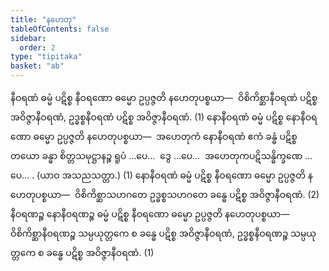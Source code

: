 ```yaml
---
title: "နဟေတု"
tableOfContents: false
sidebar:
  order: 2
type: "tipitaka"
basket: "ab"
---
```



<DynamicBreadcrumb />

<Division number="5">

<Paragraph number="1900">
နီဝရဏံ ဓမ္မံ ပဋိစ္စ နီဝရဏော ဓမ္မော ဥပ္ပဇ္ဇတိ နဟေတုပစ္စယာ—  ဝိစိကိစ္ဆာနီဝရဏံ ပဋိစ္စ အဝိဇ္ဇာနီဝရဏံ, ဥဒ္ဓစ္စနီဝရဏံ ပဋိစ္စ အဝိဇ္ဇာနီဝရဏံ. (1)
</Paragraph>

<Paragraph number="1901">
နောနီဝရဏံ ဓမ္မံ ပဋိစ္စ နောနီဝရဏော ဓမ္မော ဥပ္ပဇ္ဇတိ နဟေတုပစ္စယာ—  အဟေတုကံ နောနီဝရဏံ ဧကံ ခန္ဓံ ပဋိစ္စ တယော ခန္ဓာ စိတ္တသမုဋ္ဌာနဉ္စ ရူပံ …ပေ…  ဒွေ …ပေ…  အဟေတုကပဋိသန္ဓိက္ခဏေ …ပေ… . (ယာဝ အသညသတ္တာ.) (1)
</Paragraph>

<Paragraph number="1902">
နောနီဝရဏံ ဓမ္မံ ပဋိစ္စ နီဝရဏော ဓမ္မော ဥပ္ပဇ္ဇတိ နဟေတုပစ္စယာ—  ဝိစိကိစ္ဆာသဟဂတေ ဥဒ္ဓစ္စသဟဂတေ ခန္ဓေ ပဋိစ္စ အဝိဇ္ဇာနီဝရဏံ. (2)
</Paragraph>

</Division>
<Division number="6">

<Paragraph number="1903">
နီဝရဏဉ္စ နောနီဝရဏဉ္စ ဓမ္မံ ပဋိစ္စ နီဝရဏော ဓမ္မော ဥပ္ပဇ္ဇတိ နဟေတုပစ္စယာ—  ဝိစိကိစ္ဆာနီဝရဏဉ္စ သမ္ပယုတ္တကေ စ ခန္ဓေ ပဋိစ္စ အဝိဇ္ဇာနီဝရဏံ, ဥဒ္ဓစ္စနီဝရဏဉ္စ သမ္ပယုတ္တကေ စ ခန္ဓေ ပဋိစ္စ အဝိဇ္ဇာနီဝရဏံ. (1)
</Paragraph>
</Division>